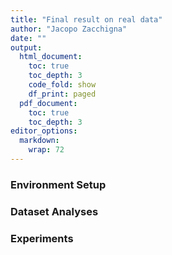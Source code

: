 ```yaml
---
title: "Final result on real data"
author: "Jacopo Zacchigna"
date: ""
output:
  html_document:
    toc: true
    toc_depth: 3
    code_fold: show
    df_print: paged
  pdf_document:
    toc: true
    toc_depth: 3
editor_options: 
  markdown: 
    wrap: 72
---
```


### Environment Setup 

### Dataset Analyses 

### Experiments
